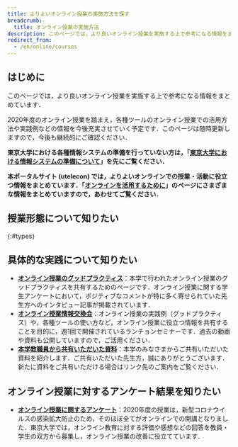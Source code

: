 ```yaml
---
title: よりよいオンライン授業の実施方法を探す
breadcrumb:
  title: オンライン授業の実施方法
description: このページでは，より良いオンライン授業を実施する上で参考になる情報をまとめています．
redirect_from:
  - /en/online/courses
---
```



## はじめに

このページでは，より良いオンライン授業を実施する上で参考になる情報をまとめています．

2020年度のオンライン授業を踏まえ，各種ツールのオンライン授業での活用方法や実践例などの情報を今後充実させていく予定です．このページは随時更新しますので，今後も継続的にご確認ください．

**東京大学における各種情報システムの準備を行っていない方は，「[東京大学における情報システムの準備について](/faculty_members/)」を先にご覧ください．**

**本ポータルサイト (utelecon) では，よりよいオンラインでの授業・活動に役立つ情報をまとめています．「[オンラインを活用するために](/online/)」のページにさまざまな情報をまとめていますので，あわせてご覧ください．**


## 授業形態について知りたい
{:#types}

<Courses variant="individual" />

## 具体的な実践について知りたい

- **[オンライン授業のグッドプラクティス](/good-practice/)**：本学で行われたオンライン授業のグッドプラクティスを共有するためのページです．オンライン授業に関する学生アンケートにおいて，ポジティブなコメントが特に多く寄せられていた先生方へのインタビュー記事が掲載されています．
- **[オンライン授業情報交換会](/events/luncheon/)**：オンライン授業の実践例（グッドプラクティス）や，各種ツールの使い方など，オンライン授業に役立つ情報を共有することを目的に，週1回で開催されているランチョンセミナーです．過去の動画や資料も公開していますので，ご活用ください．
- **[本学教職員から共有いただいた資料](shared/)**：本学のみなさまからご共有いただいた資料を紹介します．ご共有いただいた先生方，誠にありがとうございます． 新たに資料をご共有いただける場合はリンク先のご案内をご覧ください．

## オンライン授業に対するアンケート結果を知りたい
- **[オンライン授業に関するアンケート](/questionnaire/)**：2020年度の授業は，新型コロナウイルスの感染拡⼤防止のため，そのほぼ全てがオンラインでの開講となりました．東京大学では，オンライン教育に対する評価や感想などの回答を教員・学生の双方から募集し，オンライン授業の改善に役立てています．


